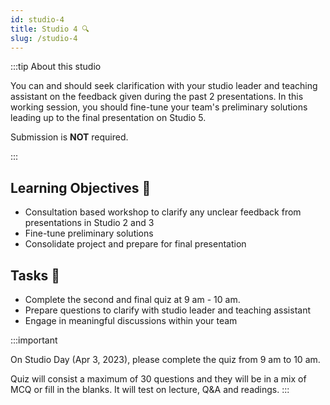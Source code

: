 ```yaml
---
id: studio-4
title: Studio 4 🔍
slug: /studio-4
---
```





<StudioType type="working"/>

:::tip About this studio

You can and should seek clarification with your studio leader and teaching assistant on the feedback given during the past 2 presentations. In this working session, you should fine-tune your team's preliminary solutions leading up to the final presentation on Studio 5.

Submission is __NOT__ required.

:::

## Learning Objectives 🎯
- Consultation based workshop to clarify any unclear feedback from presentations in Studio 2 and 3
- Fine-tune preliminary solutions 
- Consolidate project and prepare for final presentation

## Tasks 🔨
- Complete the second and final quiz at 9 am - 10 am.
- Prepare questions to clarify with studio leader and teaching assistant
- Engage in meaningful discussions within your team 

:::important 

On Studio Day (Apr 3, 2023), please complete the quiz from 9 am to 10 am.

Quiz will consist a maximum of 30 questions and they will be in a mix of MCQ or fill in the blanks. It will test on lecture, Q&A and readings.
:::

